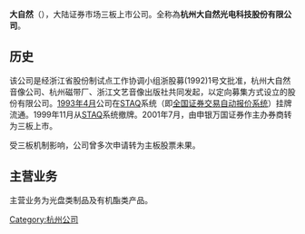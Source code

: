 {{unreferenced|time=2019-09-07T13:13:00+00:00}}
{{Distinguish|大自然科技}}
'''大自然'''（{{Neeq|400001|name=大自然5}}），大陆证券市场三板上市公司。全称為'''杭州大自然光电科技股份有限公司'''。

==历史==
该公司是经浙江省股份制试点工作协调小组浙股募(1992)1号文批准，杭州大自然音像公司、杭州磁带厂、浙江文艺音像出版社共同发起，以定向募集方式设立的股份有限公司。[[1993年4月|1993年4月]]公司在[[STAQ|STAQ]]系统（即[[全国证券交易自动报价系统|全国证券交易自动报价系统]]）挂牌流通。1999年11月从[[STAQ|STAQ]]系统撤牌。2001年7月，由申银万国证券作主办券商转为三板上市。

受三板机制影响，公司曾多次申请转为主板股票未果。

==主营业务==
主营业务为光盘类制品及有机酯类产品。
{{Company-stub}}

[[Category:杭州公司|Category:杭州公司]]
